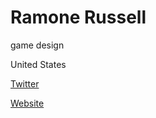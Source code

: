 # Ramone Russell

<Skills>

game design

</Skills>

<Location>

United States

</Location>

<Personal>

[Twitter](https://twitter.com/Ramone_Russell)

</Personal>

<Business>

[Website](https://www.playstation.com/en-us/corporate/about/)

</Business>



